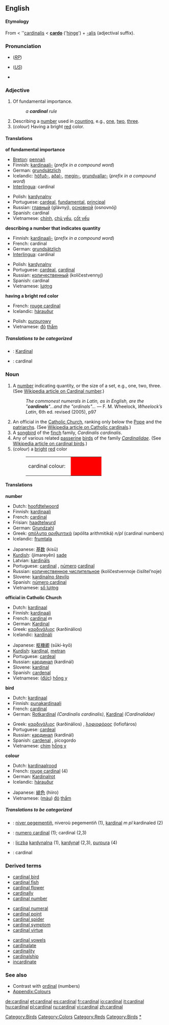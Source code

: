 {{see|Cardinal}}
==English==
{{wikipedia}}
====Etymology====
From {{ME.}} < {{L.}} ''[[cardinalis]] < '''[[cardo]]''' ('[[hinge]]') + [[-alis]] (adjectival suffix).

===Pronunciation===
*{{IPA|/ˈkɑːdɪnəl/}} (''[[RP]]'')
*{{IPA|/ˈkɑɹdɪnəl/}} (''[[General American|US]]'')
*{{audio|en-us-cardinal.ogg|Audio (US)}}

===Adjective===
{{en-adj}}

#Of fundamental importance.
#: ''a '''cardinal''' rule''
#Describing a [[number]] used in [[count]]ing, e.g., [[one]], [[two]], [[three]]. 
#(''colour'') Having a bright [[red]] color.

====Translations====
'''of fundamental importance'''
{{top}}
*[[Breton]]: [[pennañ]]
*Finnish: [[kardinaali-]] (''prefix in a compound word'')
*German: [[grundsätzlich]]
*Icelandic: [[höfuð-]], [[aðal-]], [[megin-]], [[grundvallar-]] (''prefix in a compound word'')
*[[Interlingua]]: cardinal
{{mid}}
*Polish: [[kardynalny]] {{m}}
*Portuguese: [[cardeal]], [[fundamental]], [[principal]]
*Russian: [[главный]] (glávnyj), [[основной]] (osnovnój)
*Spanish: cardinal
*Vietnamese: [[chính]], [[chủ yếu]], [[cốt yếu]]
{{bottom}}

'''describing a number that indicates quantity'''
{{top}}
*Finnish: [[kardinaali-]] (''prefix in a compound word'')
*French: cardinal
*German: [[grundsätzlich]]
*[[Interlingua]]: cardinal
{{mid}}
*Polish: [[kardynalny]] {{m}}
*Portuguese: [[cardeal]], [[#Portuguese|cardinal]]
*Russian: [[количественный]] (kolíčestvennyj)
*Spanish: cardinal
*Vietnamese: [[lượng]]
{{bottom}}

'''having a bright red color'''
{{top}}
*French: [[rouge cardinal]]
*Icelandic: [[hárauður]]
{{mid}}
*Polish: [[purpurowy]] {{m}}
*Vietnamese: [[đỏ]] [[thắm]]
{{bottom}}

=====Translations to be categorized=====
{{checktrans}}
*{{ttbc|Indonesian}}: [[Kardinal]]
*{{ttbc|Romanian}}: cardinal

===Noun===
{{en-noun}}

# A [[number]] indicating quantity, or the size of a set, e.g., one, two, three. (See [[w:Cardinal_number|Wikipedia article on Cardinal number]].)
#: ''The commonest numerals in Latin, as in English, are the "'''cardinals'''"...and the "ordinals"...'' — F. M. Wheelock, ''Wheelock’s Latin'', 6th ed. revised (2005), p97
# An official in the [[w:Catholicism|Catholic Church]], ranking only below the [[w:Pope|Pope]] and the [[patriarch]]s. (See [[w:Cardinal_(Catholicism)|Wikipedia article on Catholic cardinals]].)
# A [[songbird]] of the [[finch]] family, ''Cardinalis cardinalis''.
# Any of various related [[passerine]] [[bird]]s of the family ''[[Cardinalidae]]''. (See [[w:Cardinal_(bird)|Wikipedia article on cardinal birds]].)
# (''colour'') a [[bright]] [[red]] color
#:<table><tr><td>cardinal colour: &nbsp;</td><td bgcolor="#FF0000" width="80">&nbsp; </td></tr></table>

====Translations====
'''number'''
{{top}}
*Dutch: [[hoofdtelwoord]] {{n}}
*Finnish: [[kardinaali]]
*French: [[cardinal]] 
*Frisian: [[haadtelwurd]]
*German: [[Grundzahl]] {{f}}
*Greek: [[απόλυτα αριθμητικά]] (apólita arithmitiká) ''n/pl'' (cardinal numbers)
*Icelandic: [[frumtala]] {{f}}
{{mid}}
*Japanese: [[基数]] (kisū)
*[[Kurdish]]: (jimareyên) [[sade]] 
*Latvian: [[kardināls]]
*Portuguese: [[cardinal]] {{m}}, [[número]] [[cardinal]] {{m}}
*Russian: [[количественное числительное]] (kolíčestvennoje čislítel’noje) {{n}}
*Slovene: [[kardinalno število]] {{n}}
*Spanish: [[número cardinal]] {{m}}
*Vietnamese: [[số lượng]]
{{bottom}}

'''official in Catholic Church'''
{{top}}
*Dutch: [[kardinaal]] {{m}}
*Finnish: [[kardinaali]]
*French: [[cardinal]] ''m''
*German: [[Kardinal]] {{m}}
*Greek: [[καρδινάλιος]] (karðinálios) {{m}}
*Icelandic: [[kardináli]] {{m}}
{{mid}}
*Japanese: [[枢機卿]] (sūki-kyō)
*[[Kurdish]]: [[kardînal]], [[metran]]
*Portuguese: [[cardeal]] {{m}}
*Russian: [[кардинал]] (kardinál) {{m}}
*Slovene: [[kardinal]] {{m}}
*Spanish: [[cardenal]] {{m}}
*Vietnamese: ([[đức]]) [[hồng y]]
{{bottom}}

'''bird'''
{{top}}
*Dutch: [[kardinaal]] {{m}}
*Finnish: [[punakardinaali]]
*French: [[cardinal]] {{m}}
*German: [[Rotkardinal]] {{m}} ''(Cardinalis cardinalis)'', [[Kardinal]] {{m}} ''(Cardinalidae)''
{{mid}}
*Greek: [[καρδινάλιος]] (karðinálios) {{m}}, [[λοφιοφόρος]] (lofiofáros) {{m}}
*Portuguese: [[cardeal]] {{m}}
*Russian: [[кардинал]] (kardinál) {{m}}
*Spanish: [[cardenal]] {{m}}, picogordo {{m}}
*Vietnamese: [[chim]] [[hồng y]]
{{bottom}}

'''colour'''
{{top}}
*Dutch: [[kardinaalrood]] {{n}}
*French: [[rouge cardinal]] (4)
*German: [[Kardinalrot]] {{n}}
*Icelandic: [[hárauður]] {{m}}
{{mid}}
*Japanese: [[緋色]] (hiiro)
*Vietnamese: ([[màu]]) [[đỏ]] [[thắm]]
{{bottom}}

=====Translations to be categorized=====
{{checktrans}}
<!--Remove this section once all of the translations below have been moved into the tables above.-->
*{{ttbc|Breton}}: [[niver pegementiñ]], niveroù pegementiñ {{p}} (1), [[kardinal]] ''m pl'' kardinaled (2)
*{{ttbc|Interlingua}}: [[numero cardinal]] (1); cardinal (2,3)
*{{ttbc|Polish}}: [[liczba]] [[kardynalna]] {{f}} (1), [[kardynał]] {{m}} (2,3), [[purpura]] {{f}} (4)
*{{ttbc|Romanian}}: cardinal

[[Category:Birds]]

===Derived terms===
{{top3}}
*[[cardinal bird]]
*[[cardinal fish]]
*[[cardinal flower]]
*[[cardinally]]
*[[cardinal number]]
{{mid3}}
*[[cardinal numeral]]
*[[cardinal point]]
*[[cardinal spider]]
*[[cardinal symptom]]
*[[cardinal virtue]]
{{mid3}}
*[[cardinal vowels]]
*[[cardinalate]]
*[[cardinality]]
*[[cardinalship]]
*[[incardinate]]
{{bottom}}

===See also===
*Contrast with [[ordinal]] (numbers)
*[[Wiktionary_Appendix:Colours|Appendix:Colours]]

[[Category:Colors]]
[[Category:Reds]]
[[Category:Birds]]
[[Category:Numbers|*]]

[[de:cardinal]]
[[et:cardinal]]
[[es:cardinal]]
[[fr:cardinal]]
[[io:cardinal]]
[[it:cardinal]]
[[hu:cardinal]]
[[pl:cardinal]]
[[ru:cardinal]]
[[vi:cardinal]]
[[zh:cardinal]]
